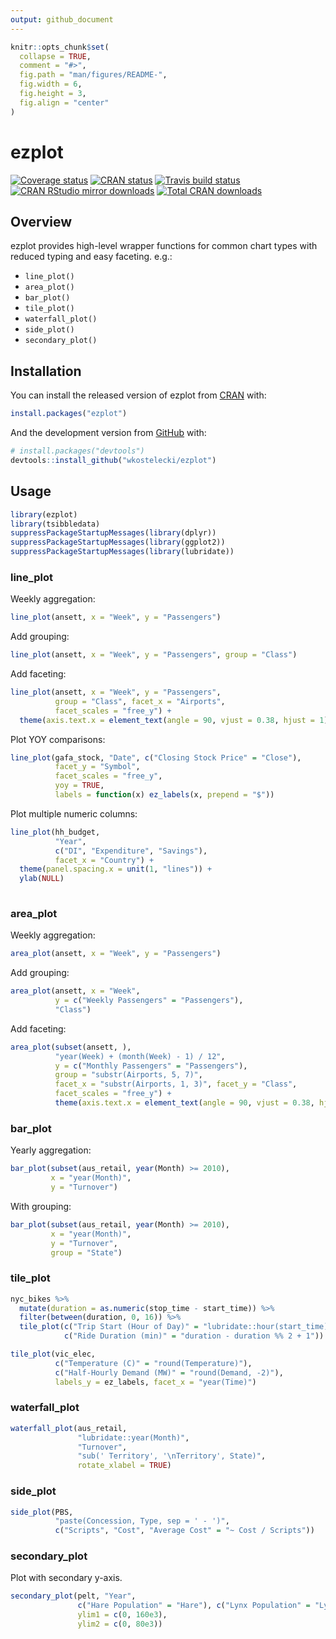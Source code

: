 ```yaml
---
output: github_document
---
```


<!-- README.md is generated from README.Rmd. Please edit that file -->

```r
knitr::opts_chunk$set(
  collapse = TRUE,
  comment = "#>",
  fig.path = "man/figures/README-",
  fig.width = 6,
  fig.height = 3,
  fig.align = "center"
)
```
# ezplot

<!-- badges: start -->
[![Coverage status](https://codecov.io/gh/wkostelecki/ezplot/branch/master/graph/badge.svg)](https://codecov.io/github/wkostelecki/ezplot?branch=master)
[![CRAN status](https://www.r-pkg.org/badges/version/ezplot)](https://cran.r-project.org/package=ezplot)
[![Travis build status](https://travis-ci.org/wkostelecki/ezplot.svg?branch=master)](https://travis-ci.org/wkostelecki/ezplot)
[![CRAN RStudio mirror downloads](http://cranlogs.r-pkg.org/badges/ezplot)](http://www.r-pkg.org/pkg/ezplot)
[![Total CRAN downloads](http://cranlogs.r-pkg.org/badges/grand-total/ezplot)](http://www.r-pkg.org/pkg/ezplot)
<!-- badges: end -->

## Overview

ezplot provides high-level wrapper functions for common chart types with reduced typing and easy faceting. e.g.:

- `line_plot()`
- `area_plot()`
- `bar_plot()`
- `tile_plot()`
- `waterfall_plot()`
- `side_plot()`
- `secondary_plot()`

## Installation

You can install the released version of ezplot from [CRAN](https://CRAN.R-project.org) with:

``` r
install.packages("ezplot")
```

And the development version from [GitHub](https://github.com/) with:

``` r
# install.packages("devtools")
devtools::install_github("wkostelecki/ezplot")
```

## Usage

```r
library(ezplot)
library(tsibbledata)
suppressPackageStartupMessages(library(dplyr))
suppressPackageStartupMessages(library(ggplot2))
suppressPackageStartupMessages(library(lubridate))
```

### line_plot
Weekly aggregation:
```r
line_plot(ansett, x = "Week", y = "Passengers")
```

Add grouping:
```r
line_plot(ansett, x = "Week", y = "Passengers", group = "Class")
```

Add faceting:
```r
line_plot(ansett, x = "Week", y = "Passengers",
          group = "Class", facet_x = "Airports",
          facet_scales = "free_y") +
  theme(axis.text.x = element_text(angle = 90, vjust = 0.38, hjust = 1))
```

Plot YOY comparisons:
```r
line_plot(gafa_stock, "Date", c("Closing Stock Price" = "Close"),
          facet_y = "Symbol",
          facet_scales = "free_y",
          yoy = TRUE,
          labels = function(x) ez_labels(x, prepend = "$"))
```

Plot multiple numeric columns:
```r
line_plot(hh_budget,
          "Year",
          c("DI", "Expenditure", "Savings"),
          facet_x = "Country") +
  theme(panel.spacing.x = unit(1, "lines")) +
  ylab(NULL)
  
```

### area_plot
Weekly aggregation:
```r
area_plot(ansett, x = "Week", y = "Passengers")
```

Add grouping:
```r
area_plot(ansett, x = "Week",
          y = c("Weekly Passengers" = "Passengers"),
          "Class")
```

Add faceting:
```r
area_plot(subset(ansett, ),
          "year(Week) + (month(Week) - 1) / 12",
          y = c("Monthly Passengers" = "Passengers"),
          group = "substr(Airports, 5, 7)",
          facet_x = "substr(Airports, 1, 3)", facet_y = "Class",
          facet_scales = "free_y") +
          theme(axis.text.x = element_text(angle = 90, vjust = 0.38, hjust = 1))
```

### bar_plot
Yearly aggregation:
```r
bar_plot(subset(aus_retail, year(Month) >= 2010), 
         x = "year(Month)",
         y = "Turnover")
```

With grouping:
```r
bar_plot(subset(aus_retail, year(Month) >= 2010), 
         x = "year(Month)",
         y = "Turnover",
         group = "State")
```

### tile_plot
```r
nyc_bikes %>%
  mutate(duration = as.numeric(stop_time - start_time)) %>%
  filter(between(duration, 0, 16)) %>%
  tile_plot(c("Trip Start (Hour of Day)" = "lubridate::hour(start_time) + 0.5"),
            c("Ride Duration (min)" = "duration - duration %% 2 + 1"))
```

```r
tile_plot(vic_elec,
          c("Temperature (C)" = "round(Temperature)"), 
          c("Half-Hourly Demand (MW)" = "round(Demand, -2)"),
          labels_y = ez_labels, facet_x = "year(Time)")
```

### waterfall_plot
```r
waterfall_plot(aus_retail,
               "lubridate::year(Month)",
               "Turnover", 
               "sub(' Territory', '\nTerritory', State)", 
               rotate_xlabel = TRUE)
```

### side_plot
```r
side_plot(PBS, 
          "paste(Concession, Type, sep = ' - ')", 
          c("Scripts", "Cost", "Average Cost" = "~ Cost / Scripts"))
```

### secondary_plot
Plot with secondary y-axis.
```r
secondary_plot(pelt, "Year",
               c("Hare Population" = "Hare"), c("Lynx Population" = "Lynx"),
               ylim1 = c(0, 160e3),
               ylim2 = c(0, 80e3))
```
